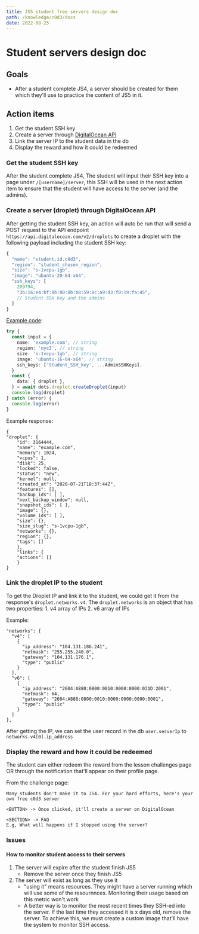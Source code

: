 ```yaml
---
title: JS5 student free servers design doc
path: /knowledge/c0d3/docs
date: 2022-08-25
---
```



<Layout>
<MarkdownWrapper>

# Student servers design doc

## Goals

- After a student complete JS4, a server should be created for them which they'll use to practice the content of JS5 in it.

## Action items

1. Get the student SSH key
2. Create a server through [DigitalOcean API](https://github.com/pjpimentel/dots)
3. Link the server IP to the student data in the db
4. Display the reward and how it could be redeemed

### Get the student SSH key

After the student complete JS4, The student will input their SSH key into a page under `/[username]/server`, this SSH will be used in the next action item to ensure that the student will have access to the server (and the admins).

### Create a server (droplet) through DigitalOcean API

After getting the student SSH key, an action will auto be run that will send a POST request to the API endpoint `https://api.digitalocean.com/v2/droplets` to create a droplet with the following payload including the student SSH key:

```js
{
  "name": "student.id.c0d3",
  "region": "student_chosen_region",
  "size": "s-1vcpu-1gb",
  "image": "ubuntu-20-04-x64",
  "ssh_keys": [
    289794,
    "3b:16:e4:bf:8b:00:8b:b8:59:8c:a9:d3:f0:19:fa:45",
    // Student SSH key and the admins
  ]
}
```

[Example code](https://dots.pimentel.co/src/droplet/#create-droplet):

```ts
try {
  const input = {
    name: 'example.com', // string
    region: 'nyc3', // string
    size: 's-1vcpu-1gb', // string
    image: 'ubuntu-16-04-x64', // string
    ssh_keys: ['Student_SSH_key', ...AdminSSHKeys],
  }
  const {
    data: { droplet },
  } = await dots.droplet.createDroplet(input)
  console.log(droplet)
} catch (error) {
  console.log(error)
}
```

Example response:

```
{
"droplet": {
    "id": 3164444,
    "name": "example.com",
    "memory": 1024,
    "vcpus": 1,
    "disk": 25,
    "locked": false,
    "status": "new",
    "kernel": null,
    "created_at": "2020-07-21T18:37:44Z",
    "features": [],
    "backup_ids": [ ],
    "next_backup_window": null,
    "snapshot_ids": [ ],
    "image": {},
    "volume_ids": [ ],
    "size": {},
    "size_slug": "s-1vcpu-1gb",
    "networks": {},
    "region": {},
    "tags": []
    },
    "links": {
    "actions": []
    }
}
```

### Link the droplet IP to the student

To get the Droplet IP and link it to the student, we could get it from the response's `droplet.networks.v4`. The `droplet.networks` is an object that has two properties: 1. v4 array of IPs 2. v6 array of IPs

Example:

```
"networks": {
  "v4": [
    {
      "ip_address": "104.131.186.241",
      "netmask": "255.255.240.0",
      "gateway": "104.131.176.1",
      "type": "public"
    }
  ],
  "v6": [
    {
      "ip_address": "2604:A880:0800:0010:0000:0000:031D:2001",
      "netmask": 64,
      "gateway": "2604:A880:0800:0010:0000:0000:0000:0001",
      "type": "public"
    }
  ]
},
```

After getting the IP, we can set the user record in the db `user.serverIp` to `networks.v4[0].ip_address`

### Display the reward and how it could be redeemed

The student can either redeem the reward from the lesson challenges page OR through the notification that'll appear on their profile page.

From the challenge page:

```
Many students don't make it to JS4. For your hard efforts, here's your own free c0d3 server

<BUTTON> -> Once clicked, it'll create a server on DigitalOcean

<SECTION> -> FAQ
E.g, What will happens if I stopped using the server?
```

### Issues

#### How to monitor student access to their servers

1. The server will expire after the student finish JS5
   - Remove the server once they finish JS5
2. The server will exist as long as they use it
   - "using it" means resources. They might have a server running which will use some of the resournnces. Monitoring their usage based on this metric won't work
   - A better way is to monitor the most recent times they SSH-ed into the server. If the last time they accessed it is x days old, remove the server. To achieve this, we must create a custom image that'll have the system to monitor SSH access.

</MarkdownWrapper>
</Layout>
